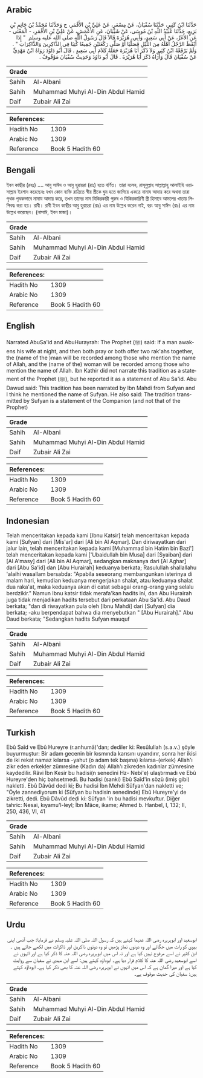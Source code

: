 ## Arabic


<div dir="rtl" lang="ar" style={{fontSize:'larger',backgroundColor:'#f8f9fa',padding:20}}>
حَدَّثَنَا ابْنُ كَثِيرٍ، حَدَّثَنَا سُفْيَانُ، عَنْ مِسْعَرٍ، عَنْ عَلِيِّ بْنِ الأَقْمَرِ، ح وَحَدَّثَنَا مُحَمَّدُ بْنُ حَاتِمِ بْنِ بَزِيعٍ، حَدَّثَنَا عُبَيْدُ اللَّهِ بْنُ مُوسَى، عَنْ شَيْبَانَ، عَنِ الأَعْمَشِ، عَنْ عَلِيِّ بْنِ الأَقْمَرِ، - الْمَعْنَى - عَنِ الأَغَرِّ، عَنْ أَبِي سَعِيدٍ، وَأَبِي، هُرَيْرَةَ قَالاَ قَالَ رَسُولُ اللَّهِ صلى الله عليه وسلم ‏ "‏ إِذَا أَيْقَظَ الرَّجُلُ أَهْلَهُ مِنَ اللَّيْلِ فَصَلَّيَا أَوْ صَلَّى رَكْعَتَيْنِ جَمِيعًا كُتِبَا فِي الذَّاكِرِينَ وَالذَّاكِرَاتِ ‏"‏ ‏.‏ وَلَمْ يَرْفَعْهُ ابْنُ كَثِيرٍ وَلاَ ذَكَرَ أَبَا هُرَيْرَةَ جَعَلَهُ كَلاَمَ أَبِي سَعِيدٍ ‏.‏ قَالَ أَبُو دَاوُدَ رَوَاهُ ابْنُ مَهْدِيٍّ عَنْ سُفْيَانَ قَالَ وَأُرَاهُ ذَكَرَ أَبَا هُرَيْرَةَ ‏.‏ قَالَ أَبُو دَاوُدَ وَحَدِيثُ سُفْيَانَ مَوْقُوفٌ ‏.‏
</div>
<div style={{backgroundColor:'#f8f9fa',padding:20, marginBottom: 10}}><table> <thead> <tr> <th>Grade</th> <th></th> </tr> </thead> <tbody> <tr><td>Sahih</td><td>Al-Albani</td></tr><tr><td>Sahih</td><td>Muhammad Muhyi Al-Din Abdul Hamid</td></tr><tr><td>Daif</td><td>Zubair Ali Zai</td></tr></tbody></table><table> <thead> <tr> <th>References:</th> <th></th> </tr> </thead> <tbody><tr><td>Hadith No</td><td>1309</td></tr><tr><td>Arabic No</td><td>1309</td></tr><tr><td>Reference</td><td>Book 5 Hadith 60</td></tr></tbody></table></div>

## Bengali


<div dir="ltr" lang="bn" style={{fontSize:'larger',backgroundColor:'#f8f9fa',padding:20}}>
ইবন কাছীর (রহঃ) .... আবু সাঈদ ও আবু হুরায়রা (রাঃ) হতে বর্ণিত। তারা বলেন, রাসূলুল্লাহ সাল্লাল্লাহু আলাইহি ওয়াসাল্লাম ইরশাদ করেছেনঃ যখন কোন ব্যক্তি রাত্রিতে স্বীয় স্ত্রীকে ঘুম হতে জাগিয়ে একত্রে নামায আদায় করে অথবা তারা পৃথক পৃথকভাবে নামায আদায় করে, তখন তাদের নাম যিকিরকারী পুরুষ ও যিকিরকারিণী স্ত্রী হিসাবে আমলের খাতায় লিপিবদ্ধ করা হয়। রাবী। রাবী ইবন কাছীর আবু হুরায়রা (রাঃ) এর নাম উল্লেখ করেন নাই, বরং আবু সাঈদ (রাঃ) এর নাম উল্লেখ করেছেন। (নাসাঈ, ইবন মাজা)।
</div>
<div style={{backgroundColor:'#f8f9fa',padding:20, marginBottom: 10}}><table> <thead> <tr> <th>Grade</th> <th></th> </tr> </thead> <tbody> <tr><td>Sahih</td><td>Al-Albani</td></tr><tr><td>Sahih</td><td>Muhammad Muhyi Al-Din Abdul Hamid</td></tr><tr><td>Daif</td><td>Zubair Ali Zai</td></tr></tbody></table><table> <thead> <tr> <th>References:</th> <th></th> </tr> </thead> <tbody><tr><td>Hadith No</td><td>1309</td></tr><tr><td>Arabic No</td><td>1309</td></tr><tr><td>Reference</td><td>Book 5 Hadith 60</td></tr></tbody></table></div>

## English


<div dir="ltr" lang="en" style={{fontSize:'larger',backgroundColor:'#f8f9fa',padding:20}}>
Narrated AbuSa'id and AbuHurayrah: The Prophet (ﷺ) said: If a man awakens his wife at night, and then both pray or both offer two rak'ahs together, the (name of the )man will be recorded among those who mention the name of Allah, and the (name of the) woman will be recorded among those who mention the name of Allah. Ibn Kathir did not narrate this tradition as a statement of the Prophet (ﷺ), but he reported it as a statement of Abu Sa'id. Abu Dawud said: This tradition has been narrated by Ibn Mahdi from Sufyan and I think he mentioned the name of Sufyan. He also said: The tradition transmitted by Sufyan is a statement of the Companion (and not that of the Prophet)
</div>
<div style={{backgroundColor:'#f8f9fa',padding:20, marginBottom: 10}}><table> <thead> <tr> <th>Grade</th> <th></th> </tr> </thead> <tbody> <tr><td>Sahih</td><td>Al-Albani</td></tr><tr><td>Sahih</td><td>Muhammad Muhyi Al-Din Abdul Hamid</td></tr><tr><td>Daif</td><td>Zubair Ali Zai</td></tr></tbody></table><table> <thead> <tr> <th>References:</th> <th></th> </tr> </thead> <tbody><tr><td>Hadith No</td><td>1309</td></tr><tr><td>Arabic No</td><td>1309</td></tr><tr><td>Reference</td><td>Book 5 Hadith 60</td></tr></tbody></table></div>

## Indonesian


<div dir="ltr" lang="id" style={{fontSize:'larger',backgroundColor:'#f8f9fa',padding:20}}>
Telah menceritakan kepada kami [Ibnu Katsir] telah menceritakan kepada kami [Sufyan] dari [Mis'ar] dari [Ali bin Al Aqmar]. Dan diriwayatkan dari jalur lain, telah menceritakan kepada kami [Muhammad bin Hatim bin Bazi'] telah menceritakan kepada kami ['Ubaidullah bin Musa] dari [Syaiban] dari [Al A'masy] dari [Ali bin Al Aqmar], sedangkan maknanya dari [Al Aghar] dari [Abu Sa'id] dan [Abu Hurairah] keduanya berkata; Rasulullah shallallahu 'alaihi wasallam bersabda: "Apabila seseorang membangunkan isterinya di malam hari, kemudian keduanya mengerjakan shalat, atau keduanya shalat dua raka'at, maka keduanya akan di catat sebagai orang-orang yang selalu berdzikir." Namun Ibnu katsir tidak merafa'kan hadits ini, dan Abu Hurairah juga tidak menjadikan hadits tersebut dari perkataan Abu Sa'id. Abu Daud berkata; "dan di riwayatkan pula oleh [Ibnu Mahdi] dari [Sufyan] dia berkata; -aku berpendapat bahwa dia menyebutkan " [Abu Hurairah]." Abu Daud berkata; "Sedangkan hadits Sufyan mauquf
</div>
<div style={{backgroundColor:'#f8f9fa',padding:20, marginBottom: 10}}><table> <thead> <tr> <th>Grade</th> <th></th> </tr> </thead> <tbody> <tr><td>Sahih</td><td>Al-Albani</td></tr><tr><td>Sahih</td><td>Muhammad Muhyi Al-Din Abdul Hamid</td></tr><tr><td>Daif</td><td>Zubair Ali Zai</td></tr></tbody></table><table> <thead> <tr> <th>References:</th> <th></th> </tr> </thead> <tbody><tr><td>Hadith No</td><td>1309</td></tr><tr><td>Arabic No</td><td>1309</td></tr><tr><td>Reference</td><td>Book 5 Hadith 60</td></tr></tbody></table></div>

## Turkish


<div dir="ltr" lang="tr" style={{fontSize:'larger',backgroundColor:'#f8f9fa',padding:20}}>
Ebû Saîd ve Ebû Hureyre (r.anhumâ)'dan; dediler ki: Resûlullah (s.a.v.) şöyle buyurmuştur: Bir adam gecenin bir kısmında karısını uyandırır, sonra her ikisi de iki rekat namaz kılarsa -yahut (o adam tek başına) kılarsa-(erkek) Allah'ı zikr eden erkekler zümresine (Kadın da) Allah'ı zikreden kadınlar zümresine kaydedilir. Râvi İbn Kesir bu hadisi(n senedini Hz- Nebi'e) ulaştırmadı ve Ebû Hureyre'den hiç bahsetmedi. Bu hadisi (sanki) Ebû Saîd'in sözü (imiş gibi) nakletti. Ebû Dâvûd dedi ki; Bu hadisi İbn Mehdi Süfyan'dan nakletti ve; "Öyle zannediyorum ki (Süfyan bu hadisin senedinde) Ebû Hureyre'yi de zikretti, dedi. Ebû Dâvûd dedi ki: Süfyan 'in bu hadisi mevkuftur. Diğer tahric: Nesai, kıyamu'l-leyl; İbn Mâce, ikame; Ahmed b. Hanbel, I, 132; II, 250, 436, VI, 41
</div>
<div style={{backgroundColor:'#f8f9fa',padding:20, marginBottom: 10}}><table> <thead> <tr> <th>Grade</th> <th></th> </tr> </thead> <tbody> <tr><td>Sahih</td><td>Al-Albani</td></tr><tr><td>Sahih</td><td>Muhammad Muhyi Al-Din Abdul Hamid</td></tr><tr><td>Daif</td><td>Zubair Ali Zai</td></tr></tbody></table><table> <thead> <tr> <th>References:</th> <th></th> </tr> </thead> <tbody><tr><td>Hadith No</td><td>1309</td></tr><tr><td>Arabic No</td><td>1309</td></tr><tr><td>Reference</td><td>Book 5 Hadith 60</td></tr></tbody></table></div>

## Urdu


<div dir="rtl" lang="ur" style={{fontSize:'larger',backgroundColor:'#f8f9fa',padding:20}}>
ابوسعید اور ابوہریرہ رضی اللہ عنہما کہتے ہیں کہ رسول اللہ صلی اللہ علیہ وسلم نے فرمایا: جب آدمی اپنی بیوی کو رات میں جگائے اور وہ دونوں نماز پڑھیں تو وہ دونوں ذاکرین اور ذاکرات میں لکھے جاتے ہیں ۔ ابن کثیر نے اسے مرفوع نہیں کیا ہے اور نہ اس میں ابوہریرہ رضی اللہ عنہ کا ذکر کیا ہے اور انہوں نے اسے ابوسعید رضی اللہ عنہ کا کلام قرار دیا ہے۔ ابوداؤد کہتے ہیں: اسے ابن مہدی نے سفیان سے روایت کیا ہے اور میرا گمان ہے کہ اس میں انہوں نے ابوہریرہ رضی اللہ عنہ کا بھی ذکر کیا ہے۔ ابوداؤد کہتے ہیں: سفیان کی حدیث موقوف ہے۔
</div>
<div style={{backgroundColor:'#f8f9fa',padding:20, marginBottom: 10}}><table> <thead> <tr> <th>Grade</th> <th></th> </tr> </thead> <tbody> <tr><td>Sahih</td><td>Al-Albani</td></tr><tr><td>Sahih</td><td>Muhammad Muhyi Al-Din Abdul Hamid</td></tr><tr><td>Daif</td><td>Zubair Ali Zai</td></tr></tbody></table><table> <thead> <tr> <th>References:</th> <th></th> </tr> </thead> <tbody><tr><td>Hadith No</td><td>1309</td></tr><tr><td>Arabic No</td><td>1309</td></tr><tr><td>Reference</td><td>Book 5 Hadith 60</td></tr></tbody></table></div>